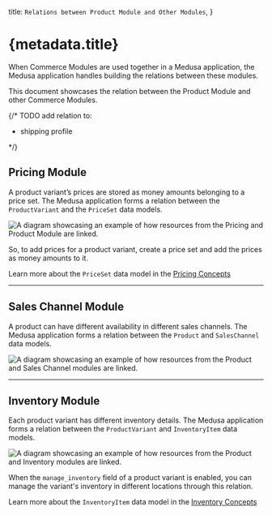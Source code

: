   title: `Relations between Product Module and Other Modules`,
}

# {metadata.title}

When Commerce Modules are used together in a Medusa application, the Medusa application handles building the relations between these modules.

This document showcases the relation between the Product Module and other Commerce Modules.

{/* TODO add relation to: 

- shipping profile

*/}

## Pricing Module

A product variant’s prices are stored as money amounts belonging to a price set. The Medusa application forms a relation between the `ProductVariant` and the `PriceSet` data models.

![A diagram showcasing an example of how resources from the Pricing and Product Module are linked.](https://res.cloudinary.com/dza7lstvk/image/upload/v1709651464/Medusa%20Resources/product-pricing_vlxsiq.jpg)

So, to add prices for a product variant, create a price set and add the prices as money amounts to it.

Learn more about the `PriceSet` data model in the [Pricing Concepts](../../pricing/concepts/page.mdx#price-list)

---

## Sales Channel Module

A product can have different availability in different sales channels. The Medusa application forms a relation between the `Product` and `SalesChannel` data models.

![A diagram showcasing an example of how resources from the Product and Sales Channel modules are linked.](https://res.cloudinary.com/dza7lstvk/image/upload/v1709651840/Medusa%20Resources/product-sales-channel_t848ik.jpg)

---

## Inventory Module

Each product variant has different inventory details. The Medusa application forms a relation between the `ProductVariant` and `InventoryItem` data models.

![A diagram showcasing an example of how resources from the Product and Inventory modules are linked.](https://res.cloudinary.com/dza7lstvk/image/upload/v1709652779/Medusa%20Resources/product-inventory_kmjnud.jpg)

When the `manage_inventory` field of a product variant is enabled, you can manage the variant's inventory in different locations through this relation.

Learn more about the `InventoryItem` data model in the [Inventory Concepts](../../inventory/concepts/page.mdx#inventoryitem)